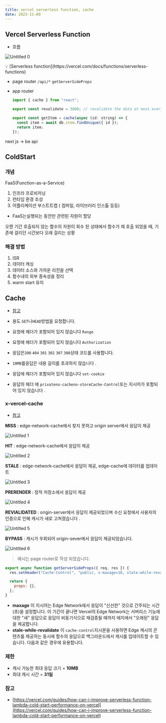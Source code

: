 ```yaml
---
title: vercel serverless function, cache
date: 2023-11-09
---
```


## Vercel Serverless Function

- 흐름

![Untitled 0](https://github.com/icecokel/VSCoke/assets/55083854/7f143d4d-d681-48c5-9448-c828aacbca93)

<aside>💡 [Serverless function](https://vercel.com/docs/functions/serverless-functions)</aside>

- page router
  `/api/*`
  `getServerSideProps`
- app router

  ```jsx
  import { cache } from "react";

  export const revalidate = 3600; // revalidate the data at most every hour

  export const getItem = cache(async (id: string) => {
    const item = await db.item.findUnique({ id });
    return item;
  });
  ```

next js → be api

## ColdStart

### 개념

FaaS(Function-as-a-Service)

1. 인프라 프로비저닝
2. 런타임 환경 조성
3. 어플리케이션 부스트트랩 ( 컴파일, 라이브러리 인스톨 등등)

- FaaS는실행되는 동안만 관련된 자원이 할당

오랜 기간 호출되지 않는 함수의 자원이 회수 된 상태에서 함수가 재 호출 되었을 때, 기존에 걸리던 시간보다 오래 걸리는 상황

### 해결 방법

1. ISR
2. 데이터 캐싱
3. 데이터 소스와 가까운 리전을 선택
4. 함수내의 외부 종속성을 정리
5. warm start 유지

## Cache

- [참고](https://nextjs.org/docs/app/building-your-application/data-fetching/fetching-caching-and-revalidating)

- 용도 `GET`나`HEAD`방법을 요청합니다.
- 요청에 헤더가 포함되어 있지 않습니다 `Range`
- 요청에 헤더가 포함되어 있지 않습니다 `Authorization`
- 응답은`200` `404` `301` `302` `307` `308`상태 코드를 사용합니다.
- `10MB`를응답은 내용 길이를 초과하지 않습니다 .
- 응답에 헤더가 포함되어 있지 않습니다 `set-cookie`
- 응답의 헤더 에 `privateno-cacheno-storeCache-Control`또는 지시어가 포함되어 있지 않습니다 .

### **x-vercel-cache**

- [참고](https://vercel.com/docs/edge-network/headers#x-vercel-cache)

**MISS** : edge-network-cache에서 찾지 못하고 origin server에서 응답이 제공

![Untitled 1](https://github.com/icecokel/VSCoke/assets/55083854/7cc04942-f1a5-4ef4-970d-545218124591)

**HIT** : edge-network-cache에서 응답이 제공

![Untitled 2](https://github.com/icecokel/VSCoke/assets/55083854/4074ad20-abb2-4a2f-beb9-8abfc0ab4bf1)

**STALE** : edge-network-cache에서 응답이 제공, edge-cache에 데이터를 업데이트

![Untitled 3](https://github.com/icecokel/VSCoke/assets/55083854/ede1cf29-1e5c-4ec8-98db-5556a8c4ccf4)

**PRERENDER** : 정적 저장소에서 응답이 제공

![Untitled 4](https://github.com/icecokel/VSCoke/assets/55083854/7b7c3d09-50a1-4e8a-a8fc-0f86e19a2623)

**REVIALIDATED** : origin-server에서 응답이 제공되었으며 수신 요청에서 사용자의 인증으로 인해 캐시가 새로 고쳐졌습니다 .

![Untitled 5](https://github.com/icecokel/VSCoke/assets/55083854/155507fc-635e-4e6e-ac27-980426109ea8)

**BYPASS** : 캐시가 우회되어 origin-sever에서 응답이 제공되었습니다.

![Untitled 6](https://github.com/icecokel/VSCoke/assets/55083854/2eec0327-21a0-4a01-aecc-5b2c5d6344bf)

> 예시는 page router로 작성 되었습니다.

```jsx
export async function getServerSideProps({ req, res }) {
  res.setHeader("Cache-Control", "public, s-maxage=10, stale-while-revalidate=59");

  return {
    props: {},
  };
}
```

- **maxage**
  이 지시어는 Edge Network에서 응답이 "신선한" 것으로 간주되는 시간(초)을 설정합니다. 이 기간이 끝나면 Vercel의 Edge Network는 서버리스 기능에 대한 "새" 응답으로 응답이 비동기식으로 재검증될 때까지 에지에서 "오래된" 응답을 제공합니다.
- **stale-while-revalidate**
  이 `cache-control`지시문을 사용하면 Edge 캐시의 콘텐츠를 제공하는 동시에 함수의 응답으로 백그라운드에서 캐시를 업데이트할 수 있습니다. 다음과 같은 경우에 유용합니다.

### 제한

- 캐시 가능한 최대 응답 크기 = **10MB**
- 최대 캐시 시간 = **31일**

### 참고

- [https://vercel.com/guides/how-can-i-improve-serverless-function-lambda-cold-start-performance-on-vercel](https://vercel.com/guides/how-can-i-improve-serverless-function-lambda-cold-start-performance-on-vercel)
